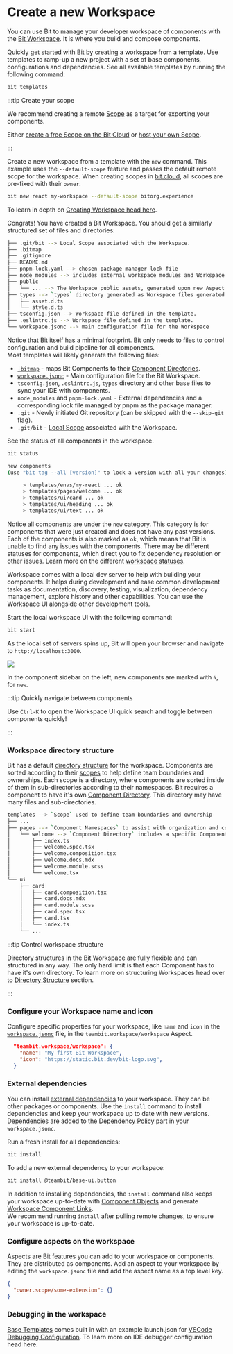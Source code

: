 
# Create a new Workspace

You can use Bit to manage your developer workspace of components with the [Bit Workspace](/workspace/workspace-overview). It is where you build and compose components.

Quickly get started with Bit by creating a workspace from a template. Use templates to ramp-up a new project with a set of base components, configurations and dependencies. See all available templates by running the following command:

```bash
bit templates
```

:::tip Create your scope

We recommend creating a remote [Scope](/scope/scope-overview) as a target for exporting your components.

Either [create a free Scope on the Bit Cloud](https://bit.cloud) or [host your own Scope](/scope/running-a-scope-server).

:::

Create a new workspace from a template with the `new` command. This example uses the `--default-scope` feature and passes the default remote scope for the workspace. When creating scopes in [bit.cloud](https://bit.cloud), all scopes are pre-fixed with their `owner`.

```bash
bit new react my-workspace --default-scope bitorg.experience
```

To learn in depth on [Creating Workspace head here](/workspace/creating-workspaces).

Congrats! You have created a Bit Workspace. You should get a similarly structured set of files and directories:

```bash
├── .git/bit --> Local Scope associated with the Workspace.
├── .bitmap
├── .gitignore
├── README.md
├── pnpm-lock.yaml --> chosen package manager lock file
├── node_modules --> includes external workspace modules and Workspace Component Links.
├── public
│   └── ... --> The Workspace public assets, generated upon new Aspect configuration or the first time.
├── types --> `types` directory generated as Workspace files generated by the template.
│   ├── asset.d.ts
│   └── style.d.ts
├── tsconfig.json --> Workspace file defined in the template.
├── .eslintrc.js --> Workspace file defined in the template.
└── workspace.jsonc --> main configuration file for the Workspace
```

Notice that Bit itself has a minimal footprint. Bit only needs to files to control configuration and build pipeline for all components.  
Most templates will likely generate the following files:

- [`.bitmap`](/workspace/bitmap) - maps Bit Components to their [Component Directories](/workspace/component-directory).
- [`workspace.jsonc`](/workspace/workspace-configuration) - Main configuration file for the Bit Workspace.
- `tsconfig.json`, `.eslintrc.js`, `types` directory and other base files to sync your IDE with components.
- `node_modules` and `pnpm-lock.yaml` - External dependencies and a corresponding lock file managed by pnpm as the package manager.
- `.git` - Newly initiated Git repository (can be skipped with the `--skip-git` flag).
- `.git/bit` - [Local Scope](/scope/scope-overview) associated with the Workspace.

See the status of all components in the workspace.

```bash
bit status
```

```bash
new components
(use "bit tag --all [version]" to lock a version with all your changes)

     > templates/envs/my-react ... ok
     > templates/pages/welcome ... ok
     > templates/ui/card ... ok
     > templates/ui/heading ... ok
     > templates/ui/text ... ok
```

Notice all components are under the `new` category. This category is for components that were just created and does not have any past versions. Each of the components is also marked as `ok`, which means that Bit is unable to find any issues with the components. There may be different statuses for components, which direct you to fix dependency resolution or other issues. Learn more on the different [workspace statuses](/workspace/workspace-status).

Workspace comes with a local dev server <!-- [local dev server](/workspace/workspace-ui) --> to help with building your components. It helps during development and ease common development tasks as documentation, discovery, testing, visualization, dependency management, explore history and other capabilities. You can use the Workspace UI alongside other development tools. <!-- Bit runs a dev server for each type of components, according to their configuration. [readmore](/bundlers/dev-servers) -->

Start the local workspace UI with the following command:

```bash
bit start
```

As the local set of servers spins up, Bit will open your browser and navigate to `http://localhost:3000`.

<Image atl="workspace ui" src={workspaceUi} />

In the component sidebar on the left, new components are marked with `N`, for `new`.

:::tip Quickly navigate between components

Use `Ctrl-K` to open the Workspace UI quick search and toggle between components quickly!

:::

### Workspace directory structure

Bit has a default [directory structure](/workspace/directory-structure) for the workspace. Components are sorted according to their [scopes](/scope/scope-overview) to help define team boundaries and ownerships. Each scope is a directory, where components are sorted inside of them in sub-directories according to their namespaces. <!-- [namespaces](/workspace/namespaces) -->
Bit requires a component to have it's own [Component Directory](/workspace/component-directory). This directory may have many files and sub-directories.

<!-- To learn more on [Repository Architecture head over here](/understanding-bit/repository-architecture/overview). -->

```bash
templates --> `Scope` used to define team boundaries and ownership
├── ...
├── pages --> `Component Namespaces` to assist with organization and configuration of components used
│   └── welcome --> `Component Directory` includes a specific Component implantation.
│       ├── index.ts
│       ├── welcome.spec.tsx
│       ├── welcome.composition.tsx
│       ├── welcome.docs.mdx
│       ├── welcome.module.scss
│       └── welcome.tsx
└── ui
    ├── card
    │   ├── card.composition.tsx
    │   ├── card.docs.mdx
    │   ├── card.module.scss
    │   ├── card.spec.tsx
    │   ├── card.tsx
    │   └── index.ts
    └── ...
```

:::tip Control workspace structure

Directory structures in the Bit Workspace are fully flexible and can structured in any way. The only hard limit is that each Component has to have it's own directory. To learn more on structuring Workspaces head over to [Directory Structure](/workspace/directory-structure) section.

:::

### Configure your Workspace name and icon

Configure specific properties for your workspace, like `name` and `icon` in the [`workspace.jsonc`](/workspace/workspace-configuration) file, in the `teambit.workspace/workspace` Aspect.

```json
  "teambit.workspace/workspace": {
    "name": "My first Bit Workspace",
    "icon": "https://static.bit.dev/bit-logo.svg",
  }
```

### External dependencies

You can install [external dependencies](/dependencies/external-dependencies) to your workspace. They can be other packages or components. Use the `install` command to install dependencies and keep your workspace up to date with new versions.  
Dependencies are added to the [Dependency Policy](/dependencies/dependency-policies) part in your `workspace.jsonc`.

Run a fresh install for all dependencies:

```bash
bit install
```

To add a new external dependency to your workspace:

```bash
bit install @teambit/base-ui.button
```

In addition to installing dependencies, the `install` command also keeps your workspace up-to-date with [Component Objects](/components/component-objects) and generate [Workspace Component Links](/workspace/component-link).  
We recommend running `install` after pulling remote changes, to ensure your workspace is up-to-date.

### Configure aspects on the workspace

Aspects are Bit features you can add to your workspace or components. They are distributed as components. Add an aspect to your workspace by editing the `workspace.jsonc` file and add the aspect name as a top level key.

```json
{
  "owner.scope/some-extension": {}
}
```

### Debugging in the workspace

[Base Templates](/dev-services-overview/generator/generate-workspace) comes built in with an example launch.json for [VSCode Debugging Configuration](https://code.visualstudio.com/docs/editor/debugging). To learn more on IDE debugger configuration head here.

<!--TODO Webstorm to be added here.
 -->

